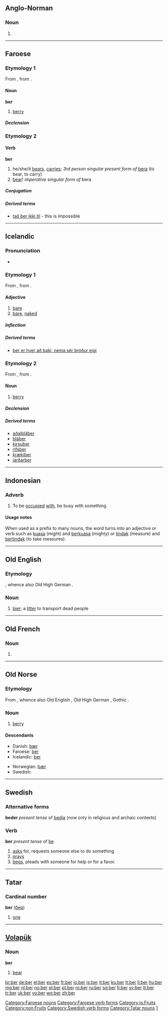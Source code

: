 {{also|bér}}
==Anglo-Norman==

===Noun===
{{infl|xno|noun form|g=m}}

# {{form of|Nominative singular|barun|lang=xno}}

----

==Faroese==

===Etymology 1===
From {{etyl|non|fo}} {{term|ber|lang=non}}, from {{proto|Germanic|basja-||bazja-|lang=fo}}.

====Noun====
'''ber''' {{n}}

# [[berry]]

=====Declension=====
{{fo-decl-noun-n22|ber}}

===Etymology 2===

====Verb====
'''ber'''

# he/she/it [[bears]], [[carries]]; ''3rd person singular present form of'' [[bera#Faroese|bera]] (to bear, to carry)
# [[bear]]! ''imperative singular form of'' bera

=====Conjugation=====
{{fo-conj-54|b|e|r|o|a|ó}}

=====Derived terms=====
* [[tað ber ikki til]] - this is impossible

[[Category:Faroese nouns]]
[[Category:Faroese verb forms]]

----

==Icelandic==

===Pronunciation===
* {{IPA|/pɛːr/|lang=is}}
*: {{rhymes|ɛːr|lang=is}}

===Etymology 1===
From {{etyl|non|is}} {{term|berr}}, from {{proto|Germanic|baza-|lang=is}}.

====Adjective====
{{is-adj|berari|berastur}}

# [[bare]]
# [[bare]], [[naked]]

=====Inflection=====
{{Icelandic adjectival declension 01|ber|}}

=====Derived terms=====
* [[ber er hver að baki, nema sér bróður eigi]]

===Etymology 2===
From {{etyl|non|is}} {{term|ber|lang=non}}, from {{proto|Germanic|basja-||bazja-|lang=is}}.

====Noun====
{{is-noun|n}}

# [[berry]]

=====Declension=====
{{is-decl-noun-n-s|b|e|r|j=j}}

=====Derived terms=====
* [[aðalbláber]]
* [[bláber]]
* [[kirsuber]]
* [[rifsber]]
* [[krækiber]]
* [[jarðarber]]

[[Category:is:Berries| ]]
[[Category:is:Fruits]]

----

==Indonesian==

===Adverb===
{{infl|id|adverb}}

# To be [[occupied]] [[with]], be busy with something

====Usage notes====
When used as a prefix to many nouns, the word turns into an adjective or verb such as [[kuasa]] (might) and [[berkuasa]] (mighty) or [[tindak]] (measure) and [[bertindak]] (to take measures).

----

==Old English==

===Etymology===
{{proto|lang=ang|Germanic|bero}}, whence also Old High German {{term|bara|bāra|lang=goh}}.

===Noun===
{{ang-noun|g=f|head=bēr}}

# [[bier]]; a [[litter]] to transport dead people

----

==Old French==

===Noun===
{{infl|fro|noun form}} {{m}}

# {{form of|Nominative singular|baron|lang=fro}}

----

==Old Norse==

===Etymology===
From {{proto|Germanic|basja-||bazja-|lang=non}}, whence also Old English {{term|berige|beriġe|lang=ang}}, Old High German {{term|beri|lang=goh}}, Gothic {{term|𐌱𐌰𐍃𐌹|tr=basi|sc=Goth}}.

===Noun===
{{infl|non|noun|g=n}}

# [[berry]]

====Descendants====
{{top2}}
* Danish: [[bær#Danish|bær]] {{n}}
* Faroese: [[#Faroese|ber]] {{n}}
* Icelandic: [[#Icelandic|ber]] {{n}}
{{mid2}}
* Norwegian: [[bær#Norwegian|bær]] {{n}}
* Swedish: {{t+|sv|bär|n}}
{{bottom}}

[[Category:non:Berries| ]]
[[Category:non:Fruits]]

----

==Swedish==

===Alternative forms===
'''beder''' ''present tense'' of [[bedja]] (now only in religious and archaic contexts)

===Verb===
'''ber''' ''present tense'' of [[be]]

# [[ask]]s for, requests someone else to do something
# [[pray]]s
# [[beg]]s, pleads with someone for help or for a favor.

[[Category:Swedish verb forms]]

----

==Tatar==

===Cardinal number===
'''ber''' ([[бер]])

# {{cardinal|lang=tt}} [[one]]

[[Category:Tatar nouns]]
[[Category:tt:Cardinal numbers|1]]

----

==[[Volapük]]==

===Noun===
'''ber'''

# [[bear]]

[[br:ber]]
[[de:ber]]
[[el:ber]]
[[es:ber]]
[[fr:ber]]
[[io:ber]]
[[is:ber]]
[[it:ber]]
[[ku:ber]]
[[lt:ber]]
[[li:ber]]
[[hu:ber]]
[[mg:ber]]
[[nl:ber]]
[[no:ber]]
[[pl:ber]]
[[pt:ber]]
[[ro:ber]]
[[ru:ber]]
[[sq:ber]]
[[fi:ber]]
[[sv:ber]]
[[tt:ber]]
[[tr:ber]]
[[uk:ber]]
[[vo:ber]]
[[wo:ber]]
[[zh:ber]]
